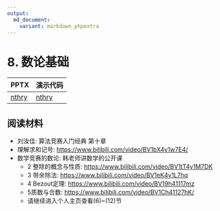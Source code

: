 ```yaml
---
output: 
  md_document:
    variant: markdown_phpextra
---
```


# 8. 数论基础

| PPTX                             | 演示代码                      |
|----------------------------------|-------------------------------|
| [nthry](../asset/9-ntheory.pptx) | [nthry](../asset/ntheory.zip) |

## 阅读材料

-   刘汝佳: 算法竞赛入门经典 第十章
-   理解求和记号: <https://www.bilibili.com/video/BV1bX4y1w7E4/>
-   数学竞赛的数论: 韩老师讲数学的公开课
    -   2 整除的概念与性质: <https://www.bilibili.com/video/BV1tT4y1M7DK>
    -   3 带余除法: <https://www.bilibili.com/video/BV1eK4y1L7hq>
    -   4 Bezout定理: <https://www.bilibili.com/video/BV19h41117mz>
    -   5质数与合数: <https://www.bilibili.com/video/BV1Ch41127hK/>
    -   请继续进入个人主页查看(6)\~(12)节
